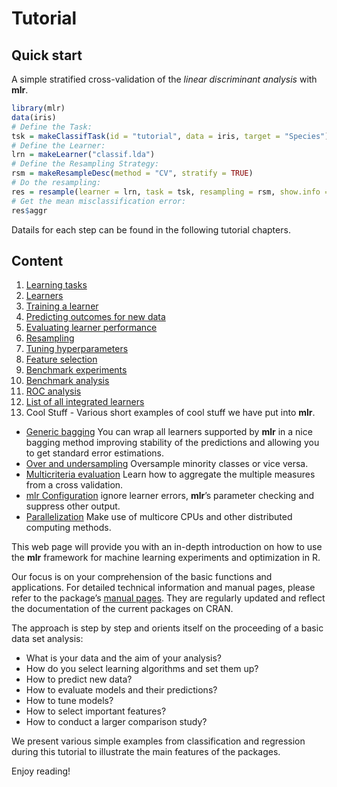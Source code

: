 Tutorial
========

Quick start
-----------

A simple stratified cross-validation of the *linear discriminant analysis* with **mlr**.
```r
library(mlr)
data(iris)
# Define the Task:
tsk = makeClassifTask(id = "tutorial", data = iris, target = "Species")
# Define the Learner:
lrn = makeLearner("classif.lda")
# Define the Resampling Strategy:
rsm = makeResampleDesc(method = "CV", stratify = TRUE)
# Do the resampling:
res = resample(learner = lrn, task = tsk, resampling = rsm, show.info = FALSE)
# Get the mean misclassification error:
res$aggr
```
Datails for each step can be found in the following tutorial chapters.

Content
-------

1. [Learning tasks](task.md)
2. [Learners](learner.md)
3. [Training a learner](train.md)
4. [Predicting outcomes for new data](predict.md)
5. [Evaluating learner performance](performance.md)
6. [Resampling](resample.md)
7. [Tuning hyperparameters](tune.md)
8. [Feature selection](feature_selection.md)
9. [Benchmark experiments](benchmark_experiments.md)
10. [Benchmark analysis](benchmark_analysis.md)
11. [ROC analysis](roc_analysis.md)
12. [List of all integrated learners](integrated_learners.md)
13. Cool Stuff - Various short examples of cool stuff we have put into **mlr**.
  * [Generic bagging](makeBaggingWrapper.md) You can wrap all learners supported by **mlr** in a nice bagging method improving stability of the predictions and allowing you to get standard error estimations.
  * [Over and undersampling](over_and_undersampling.md) Oversample minority classes or vice versa.
  * [Multicriteria evaluation](multicriteria_evaluation.md) Learn how to aggregate the multiple measures from a cross validation.
  * [mlr Configuration](configureMlr.md) ignore learner errors, **mlr**'s parameter checking and suppress other output.
  * [Parallelization](parallelization.md) Make use of multicore CPUs and other distributed computing methods.

This web page will provide you with an in-depth introduction on how to
use the **mlr** framework for machine learning experiments and
optimization in R.

Our focus is on your comprehension of the basic functions and
applications. For detailed technical information and manual pages, please refer to
the package's [manual pages](http://berndbischl.github.io/mlr/man/). They are regularly updated and reflect the documentation
of the current packages on CRAN.

The approach is step by step and orients itself on the proceeding of a basic data set analysis:

* What is your data and the aim of your analysis?
* How do you select learning algorithms and set them up?
* How to predict new data?
* How to evaluate models and their predictions?
* How to tune models?
* How to select important features?
* How to conduct a larger comparison study?

We present various simple examples from classification and regression
during this tutorial to illustrate the main features of the
packages.

Enjoy reading!

